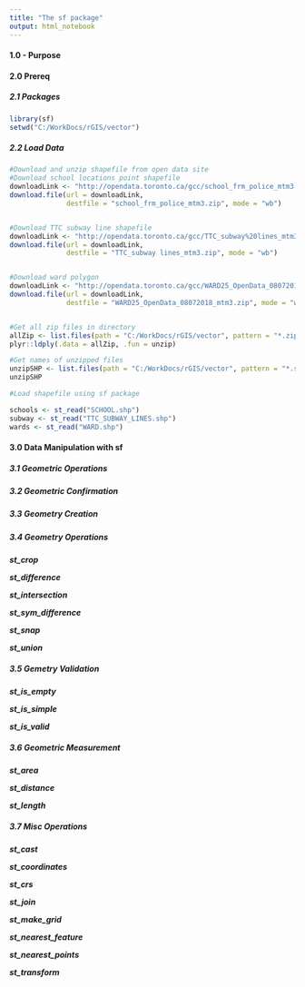 ---
title: "The sf package"
output: html_notebook
---

#### 1.0 - Purpose



#### 2.0 Prereq


##### 2.1 Packages


```{r}
library(sf)
setwd("C:/WorkDocs/rGIS/vector")
```


##### 2.2 Load Data


```{r}
#Download and unzip shapefile from open data site
#Download school locations point shapefile
downloadLink <- "http://opendata.toronto.ca/gcc/school_frm_police_mtm3.zip"
download.file(url = downloadLink,
              destfile = "school_frm_police_mtm3.zip", mode = "wb")


#Download TTC subway line shapefile
downloadLink <- "http://opendata.toronto.ca/gcc/TTC_subway%20lines_mtm3.zip"
download.file(url = downloadLink,
              destfile = "TTC_subway lines_mtm3.zip", mode = "wb")


#Download ward polygon
downloadLink <- "http://opendata.toronto.ca/gcc/WARD25_OpenData_08072018_mtm3.zip"
download.file(url = downloadLink,
              destfile = "WARD25_OpenData_08072018_mtm3.zip", mode = "wb")


#Get all zip files in directory
allZip <- list.files(path = "C:/WorkDocs/rGIS/vector", pattern = "*.zip", full.names = TRUE)
plyr::ldply(.data = allZip, .fun = unzip)
```


```{r}
#Get names of unzipped files
unzipSHP <- list.files(path = "C:/WorkDocs/rGIS/vector", pattern = "*.shp", full.names = TRUE)
unzipSHP
```


```{r}
#Load shapefile using sf package

schools <- st_read("SCHOOL.shp")
subway <- st_read("TTC_SUBWAY_LINES.shp")
wards <- st_read("WARD.shp")
```


#### 3.0 Data Manipulation with sf


##### 3.1 Geometric Operations



##### 3.2 Geometric Confirmation



##### 3.3 Geometry Creation



##### 3.4 Geometry Operations


***st_crop***


***st_difference***


***st_intersection***


***st_sym_difference***


***st_snap***


***st_union***


##### 3.5 Gemetry Validation

***st_is_empty***


***st_is_simple***


***st_is_valid***


##### 3.6 Geometric Measurement


***st_area***


***st_distance***


***st_length***


##### 3.7 Misc Operations

***st_cast***


***st_coordinates***


***st_crs***


***st_join***


***st_make_grid***


***st_nearest_feature***


***st_nearest_points***


***st_transform***

